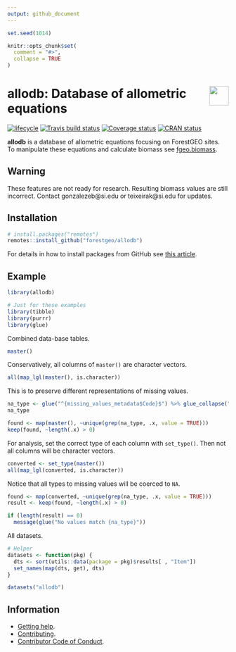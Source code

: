 ```yaml
---
output: github_document
---
```


<!-- README.md is generated from README.Rmd. Please edit that file -->

```r
set.seed(1014)

knitr::opts_chunk$set(
  comment = "#>",
  collapse = TRUE
)
```

# <img src="https://i.imgur.com/39pvr4n.png" align="right" height=44 /> allodb: Database of allometric equations

[![lifecycle](https://img.shields.io/badge/lifecycle-experimental-orange.svg)](https://www.tidyverse.org/lifecycle/#experimental)
[![Travis build status](https://travis-ci.org/forestgeo/allodb.svg?branch=master)](https://travis-ci.org/forestgeo/allodb)
[![Coverage status](https://coveralls.io/repos/github/forestgeo/allodb/badge.svg)](https://coveralls.io/r/forestgeo/allodb?branch=master)
[![CRAN status](https://www.r-pkg.org/badges/version/allodb)](https://cran.r-project.org/pkg=allodb)

__allodb__ is a database of allometric equations focusing on ForestGEO sites. To manipulate these equations and calculate biomass see [fgeo.biomass](https://forestgeo.github.io/fgeo.biomass/).

## Warning
These features are not ready for research. Resulting biomass values are still incorrect. Contact gonzalezeb@si.edu or teixeirak@si.edu for updates.

## Installation

```R
# install.packages("remotes")
remotes::install_github("forestgeo/allodb")
```

For details in how to install packages from GitHub see [this article](https://fgeo.netlify.com/2018/02/05/2018-02-05-installing-pkgs-from-github/).

## Example

```r
library(allodb)

# Just for these examples
library(tibble)
library(purrr)
library(glue)
```

Combined data-base tables.

```r
master()
```

Conservatively, all columns of `master()` are character vectors.

```r
all(map_lgl(master(), is.character))
```

This is to preserve different representations of missing values.

```r
na_type <- glue("^{missing_values_metadata$Code}$") %>% glue_collapse("|")
na_type

found <- map(master(), ~unique(grep(na_type, .x, value = TRUE)))
keep(found, ~length(.x) > 0)
```

For analysis, set the correct type of each column with `set_type()`. Then not all columns will be character vectors.

```r
converted <- set_type(master())
all(map_lgl(converted, is.character))
```

Notice that all types to missing values will be coerced to `NA`.

```r
found <- map(converted, ~unique(grep(na_type, .x, value = TRUE)))
result <- keep(found, ~length(.x) > 0)

if (length(result) == 0)
  message(glue("No values match {na_type}"))
```

All datasets.

```r
# Helper
datasets <- function(pkg) {
  dts <- sort(utils::data(package = pkg)$results[ , "Item"])
  set_names(map(dts, get), dts)
}

datasets("allodb")
```

## Information

* [Getting help](SUPPORT.md).
* [Contributing](CONTRIBUTING.md).
* [Contributor Code of Conduct](CODE_OF_CONDUCT.md).

